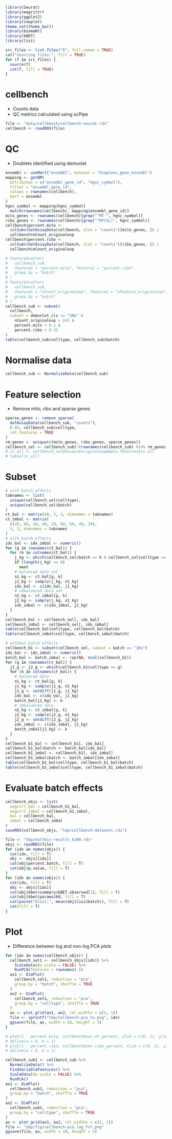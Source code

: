 ```r
library(Seurat)
library(magrittr)
library(ggplot2)
library(cowplot)
theme_set(theme_bw())
library(biomaRt)
library(kBET)
library(lisi)

src_files <- list.files("R", full.names = TRUE)
cat("Sourcing files:", fill = TRUE)
for (f in src_files) {
  source(f)
  cat(f, fill = TRUE)
}
```
# cellbench
- Counts data
- QC metrics calculated using scPipe
```r
file <- "data/cellbench/cellbench-seurat.rds"
cellbench <- readRDS(file)
```
# QC
- Doublets identified using demuxlet
```r
ensembl <- useMart("ensembl", dataset = "hsapiens_gene_ensembl")
mapping <- getBM(
  attributes = c("ensembl_gene_id", "hgnc_symbol"),
  filter = "ensembl_gene_id",
  values = rownames(cellbench),
  mart = ensembl
)
hgnc_symbol <- mapping$hgnc_symbol[
  match(rownames(cellbench), mapping$ensembl_gene_id)]
mito_genes <- rownames(cellbench)[grep("^MT-", hgnc_symbol)]
ribo_genes <- rownames(cellbench)[grep("^RP[SL]", hgnc_symbol)]
cellbench$percent.mito <-
  colSums(GetAssayData(cellbench, slot = "counts")[mito_genes, ]) /
  cellbench$nCount_originalexp
cellbench$percent.ribo <-
  colSums(GetAssayData(cellbench, slot = "counts")[ribo_genes, ]) /
  cellbench$nCount_originalexp
```
```r
# FeatureScatter(
#   cellbench_sub,
#   feature1 = "percent.mito", feature2 = "percent.ribo",
#   group.by = "batch"
# )
# FeatureScatter(
#   cellbench_sub,
#   feature1 = "nCount_originalexp", feature2 = "nFeature_originalexp",
#   group.by = "batch"
# )
cellbench_sub <- subset(
  cellbench,
  subset = demuxlet_cls == "SNG" &
    nCount_originalexp < 2e5 &
    percent.mito < 0.2 &
    percent.ribo < 0.35
)
table(cellbench_sub$celltype, cellbench_sub$batch)
```
# Normalise data
```r
cellbench_sub <- NormalizeData(cellbench_sub)
```
# Feature selection
- Remove mito, ribo and sparse genes
```r
sparse_genes <- remove_sparse(
  GetAssayData(cellbench_sub, "counts"),
  0.95, cellbench_sub$celltype,
  ret.features = TRUE
)
rm_genes <- unique(c(mito_genes, ribo_genes, sparse_genes))
cellbench_sel <- cellbench_sub[!(rownames(cellbench_sub) %in% rm_genes), ]
# in_all <- cellbench_sel@assays$originalexp@meta.features$in_all
# table(in_all)
```
# Subset
```r
# with batch effects
tabnames <- list(
  unique(cellbench_sel$celltype),
  unique(cellbench_sel$batch)
)
ct_bal <- matrix(40, 3, 3, dimnames = tabnames)
ct_imbal <- matrix(
  c(20, 60, 40, 40, 20, 60, 60, 40, 20),
  3, 3, dimnames = tabnames
)
# with batch effects
idx_bal <- idx_imbal <- numeric()
for (g in rownames(ct_bal)) {
  for (k in colnames(ct_bal)) {
    j_kg <- which(cellbench_sel$batch == k & cellbench_sel$celltype == g)
    if (length(j_kg) == 0)
      next
    # balanced data set
    n1_kg <- ct_bal[g, k]
    j1_kg <- sample(j_kg, n1_kg)
    idx_bal <- c(idx_bal, j1_kg)
    # imbalanced data set
    n2_kg <- ct_imbal[g, k]
    j2_kg <- sample(j_kg, n2_kg)
    idx_imbal <- c(idx_imbal, j2_kg)
  }
}
cellbench_bal <- cellbench_sel[, idx_bal]
cellbench_imbal <- cellbench_sel[, idx_imbal]
table(cellbench_bal$celltype, cellbench_bal$batch)
table(cellbench_imbal$celltype, cellbench_imbal$batch)
```
```r
# without batch effects
cellbench_b1 <- subset(cellbench_sel, subset = batch == "10x")
idx_bal <- idx_imbal <- numeric()
batch_bal <- batch_imbal <- rep(NA, ncol(cellbench_b1))
for (g in rownames(ct_bal)) {
  j1_g <- j2_g <- which(cellbench_b1$celltype == g)
  for (k in colnames(ct_bal)) {
    # balanced data
    n1_kg <- ct_bal[g, k]
    j1_kg <- sample(j1_g, n1_kg)
    j1_g <- setdiff(j1_g, j1_kg)
    idx_bal <- c(idx_bal, j1_kg)
    batch_bal[j1_kg] <- k
    # imbalanced data
    n2_kg <- ct_imbal[g, k]
    j2_kg <- sample(j2_g, n2_kg)
    j2_g <- setdiff(j2_g, j2_kg)
    idx_imbal <- c(idx_imbal, j2_kg)
    batch_imbal[j2_kg] <- k
  }
}
cellbench_b1_bal <- cellbench_b1[, idx_bal]
cellbench_b1_bal$batch <- batch_bal[idx_bal]
cellbench_b1_imbal <- cellbench_b1[, idx_imbal]
cellbench_b1_imbal$batch <- batch_imbal[idx_imbal]
table(cellbench_b1_bal$celltype, cellbench_b1_bal$batch)
table(cellbench_b1_imbal$celltype, cellbench_b1_imbal$batch)
```
# Evaluate batch effects
```r
cellbench_objs <- list(
  negctrl_bal = cellbench_b1_bal,
  negctrl_imbal = cellbench_b1_imbal,
  bal = cellbench_bal,
  imbal = cellbench_imbal
)
saveRDS(cellbench_objs, "tmp/cellbench-datasets.rds")
```
```r
file <- "tmp/halfmix-results_k200.rds"
objs <- readRDS(file)
for (idx in names(objs)) {
  cat(idx, fill = T)
  obj <- objs[[idx]]
  cat(obj$percent.batch, fill = T)
  cat(obj$p.value, fill = T)
}
for (idx in names(objs)) {
  cat(idx, fill = T)
  obj <- objs[[idx]]
  cat(obj$kbet$summary$kBET.observed[1], fill = T)
  cat(obj$kbet$params$k0, fill = T)
  cat(paste("blisi:", mean(obj$lisi$batch)), fill = T)
  cat(fill = T)
}
```
# Plot
- Difference between log and non-log PCA plots
```r
for (idx in names(cellbench_objs)) {
  cellbench_sel1 <- cellbench_objs[[idx]] %>%
    ScaleData(do.scale = FALSE) %>%
    RunPCA(features = rownames(.))
  ax1 <- DimPlot(
    cellbench_sel1, reduction = "pca",
    group.by = "batch", shuffle = TRUE
  )
  ax2 <- DimPlot(
    cellbench_sel1, reduction = "pca",
    group.by = "celltype", shuffle = TRUE
  )
  ax <- plot_grid(ax1, ax2, rel_widths = c(1, 1))
  file <- sprintf("tmp/cellbench-pca_%s.png", idx)
  ggsave(file, ax, width = 10, height = 5)
}

# plot(1 - percent.mito, cellbench$non_mt_percent, xlim = c(0, 1), ylim = c(0, 1))
# abline(a = 0, b = 1)
# plot(1 - percent.ribo, cellbench$non_ribo_percent, xlim = c(0, 1), ylim = c(0, 1))
# abline(a = 0, b = 1)
```
```r
cellbench_sub1 <- cellbench_sub %>%
  NormalizeData() %>%
  FindVariableFeatures() %>%
  ScaleData(do.scale = FALSE) %>%
  RunPCA()
ax1 <- DimPlot(
  cellbench_sub1, reduction = "pca",
  group.by = "batch", shuffle = TRUE
)
ax2 <- DimPlot(
  cellbench_sub1, reduction = "pca",
  group.by = "celltype", shuffle = TRUE
)
ax <- plot_grid(ax1, ax2, rel_widths = c(1, 1))
file <- "tmp/fig/cellbench-pca_log_fvf.png"
ggsave(file, ax, width = 10, height = 5)
```